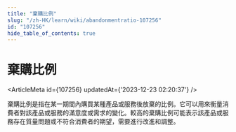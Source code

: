 ```yaml
---
title: "棄購比例"
slug: "/zh-HK/learn/wiki/abandonmentratio-107256"
id: "107256"
hide_table_of_contents: true
---
```



# 棄購比例

<ArticleMeta id={107256} updatedAt={'2023-12-23 02:20:37'} />
<div className='border-solid border-b border-t-0 my-4 border-[var(--ifm-color-gray-300)]' />

棄購比例是指在某一期間內購買某種產品或服務後放棄的比例。它可以用來衡量消費者對該產品或服務的滿意度或需求的變化。較高的棄購比例可能表示該產品或服務存在質量問題或不符合消費者的期望，需要進行改進和調整。
